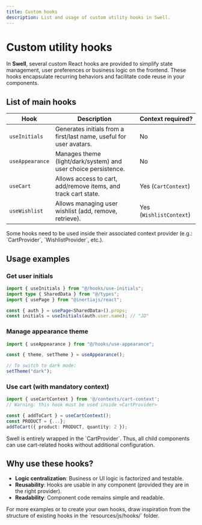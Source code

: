 ```yaml
---
title: Custom hooks
description: List and usage of custom utility hooks in Swell.
---
```


# Custom utility hooks

In **Swell**, several custom React hooks are provided to simplify state management,
user preferences or business logic on the frontend. These hooks encapsulate recurring behaviors
and facilitate code reuse in your components.

## List of main hooks

| Hook            | Description                                                                                | Context required?       |
| --------------- | ------------------------------------------------------------------------------------------ | ----------------------- |
| `useInitials`   | Generates initials from a first/last name, useful for user avatars.                       | No                      |
| `useAppearance` | Manages theme (light/dark/system) and user choice persistence.                            | No                      |
| `useCart`       | Allows access to cart, add/remove items, and track cart state.                            | Yes (`CartContext`)     |
| `useWishlist`   | Allows managing user wishlist (add, remove, retrieve).                                    | Yes (`WishlistContext`) |

<Callout>
    Some hooks need to be used inside their associated context provider (e.g.: `CartProvider`, `WishlistProvider`, etc.).
</Callout>

## Usage examples

### Get user initials

```ts
import { useInitials } from "@/hooks/use-initials";
import type { SharedData } from "@/types";
import { usePage } from "@inertiajs/react";

const { auth } = usePage<SharedData>().props;
const initials = useInitials(auth.user.name); // "JD"
```

### Manage appearance theme

```ts
import { useAppearance } from "@/hooks/use-appearance";

const { theme, setTheme } = useAppearance();

// To switch to dark mode:
setTheme("dark");
```

### Use cart (with mandatory context)

```ts
import { useCartContext } from '@/contexts/cart-context';
// Warning: this hook must be used inside <CartProvider>

const { addToCart } = useCartContext();
const PRODUCT = {...};
addToCart({ product: PRODUCT, quantity: 2 });
```

<Callout>
    Swell is entirely wrapped in the `CartProvider`. Thus, all child components can use cart-related hooks without additional configuration.
</Callout>

## Why use these hooks?

-   **Logic centralization**: Business or UI logic is factorized and testable.
-   **Reusability**: Hooks are usable in any component (provided they are in the right provider).
-   **Readability**: Component code remains simple and readable.

<Callout>
    For more examples or to create your own hooks, draw inspiration from the structure of existing hooks in the
    `resources/js/hooks/` folder.
</Callout>